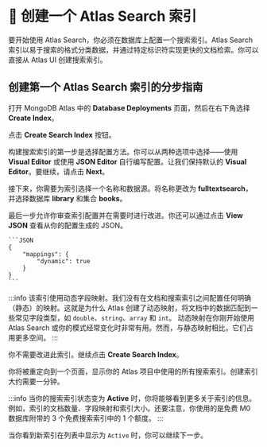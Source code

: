 # 👐 创建一个 Atlas Search 索引

要开始使用 Atlas Search，你必须在数据库上配置一个搜索索引。Atlas Search 索引以易于搜索的格式分类数据，并通过特定标识符实现更快的文档检索。你可以直接从 Atlas UI 创建搜索索引。

## 创建第一个 Atlas Search 索引的分步指南

打开 MongoDB Atlas 中的 **Database Deployments** 页面，然后在右下角选择 **Create Index**。

<Screenshot alt="在 'Database Deployments' 页面中高亮显示的 'Create Index' 链接" src="img/screenshots/2-search/2-search-index/1-create-index.png" url="https://cloud.mongodb.com" />

点击 **Create Search Index** 按钮。

<Screenshot alt="高亮显示的 'Create Search Index' 按钮" src="img/screenshots/2-search/2-search-index/2-create-search-index.png" url="https://cloud.mongodb.com" />

构建搜索索引的第一步是选择配置方法。你可以从两种选项中选择——使用 **Visual Editor** 或使用 **JSON Editor** 自行编写配置。让我们保持默认的 **Visual Editor**。要继续，请点击 **Next**。

<Screenshot alt="创建新搜索索引的 'Configuration Method' 步骤" src="img/screenshots/2-search/2-search-index/3-search-index-config-method.png" url="https://cloud.mongodb.com" />

接下来，你需要为索引选择一个名称和数据源。将名称更改为 **fulltextsearch**，并选择数据库 **library** 和集合 **books**。

<Screenshot alt="创建新搜索索引的 'Name & Data Source' 步骤" src="img/screenshots/2-search/2-search-index/4-search-index-config-name-datasource.png" url="https://cloud.mongodb.com" />

最后一步允许你审查索引配置并在需要时进行改进。你还可以通过点击 **View JSON** 查看从你的配置生成的 JSON。

    ```JSON
    {
        "mappings": {
            "dynamic": true
        }
    }
    ```

:::info
该索引使用动态字段映射。我们没有在文档和搜索索引之间配置任何明确（静态）的映射。这就是为什么 Atlas 创建了动态映射，将文档中的数据匹配到一些常见字段类型，如 `double`、`string`、`array` 和 `int`。
动态映射在你刚开始使用 Atlas Search 或你的模式经常变化时非常有用。然而，与静态映射相比，它们占用更多空间。
:::

你不需要改进此索引。继续点击 **Create Search Index**。

<Screenshot alt="创建新搜索索引的 'Review & Refine' 步骤" src="img/screenshots/2-search/2-search-index/5-search-index-config-refine.png" url="https://cloud.mongodb.com" />

你将被重定向到一个页面，显示你的 Atlas 项目中使用的所有搜索索引。创建索引大约需要一分钟。

:::info
当你的搜索索引状态变为 **Active** 时，你将能够看到更多关于索引的信息。例如，索引的文档数量、字段映射和索引大小。还要注意，你使用的是免费 M0 数据库附带的 3 个免费搜索索引中的 1 个额度。
:::

<Screenshot alt="高亮显示新创建的索引的 'Search Indexes' 页面" src="img/screenshots/2-search/2-search-index/6-search-indexes-list.png" url="https://cloud.mongodb.com" />

当你看到新索引在列表中显示为 `Active` 时，你可以继续下一步。
